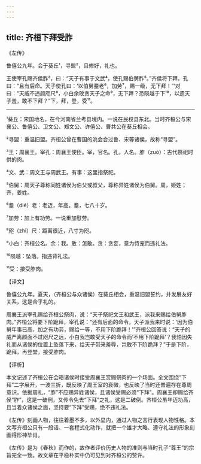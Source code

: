 ```yaml
---
---
---
```

title: 齐桓下拜受胙
---




《左传》

鲁僖公九年。会于葵丘¹，寻盟²，且修好，礼也。

王使宰孔赐齐侯胙³，曰：“天子有事于文武⁴，使孔赐伯舅胙⁵。”齐侯将下拜。孔曰：“且有后命。天子使孔曰：‘以伯舅耋老⁶，加劳⁷，赐一级，无下拜！”’对曰：“天威不违颜咫尺⁸，小白余敢贪天子之命⁹，无下拜？恐陨越于下¹⁰，以遗天子羞，敢不下拜？”下，拜，登，受¹¹。



***



¹葵丘：宋国地名，在今河南省兰考县境内。一说在民权县东北。当时齐桓公与宋襄公、鲁僖公、卫文公、郑文公、许僖公、曹共公在葵丘相会。

²寻盟：重温旧盟。齐桓公曾在曹国的洮会合过鲁、宋等诸侯，故称“寻盟”。

³王：周襄王。宰孔：周襄王使臣。宰，官名。孔，人名。胙（zuò）：古代祭祀时供的肉。

⁴文、武：周文王与周武王。有事：这里指祭祀。

⁵伯舅：周天子尊称同姓诸侯为伯父或叔父，尊称异姓诸侯为伯舅。周，姬姓；齐，姜姓。

⁶耋（dié）老：老迈，年高。耋，七八十岁。

⁷加劳：加上有功劳。一说重加慰劳。

⁸咫（zhǐ）尺：距离很近，八寸为咫。

⁹小白：齐桓公名。余：我。敢：怎敢。贪：贪妄，意为恃宠而违礼法。

¹⁰陨越：坠落。指违背礼法。

¹¹受：接受胙肉。

【译文】

鲁僖公九年。夏天，（齐桓公与众诸侯）在葵丘相会，重温旧盟誓约，并发展友好关系，这是合乎礼的。

周襄王派宰孔赐给齐桓公祭肉，说：“天子祭祀文王和武王，派我来赐给伯舅胙肉。”齐桓公将要下阶跪拜，宰孔说：“还有后面的命令。天子派我来时说：‘因为伯舅年事已高，加之有功劳，赐给一等，不用下阶跪拜！’”齐桓公回答说：“天子的威严离颜面不过咫尺之远，小白我岂敢受天子的命令而‘不用下阶跪拜’？我怕因失礼而从诸侯的位置上坠落下来，给天子带来羞辱，岂敢不下阶跪拜？”于是下阶，跪拜，再登堂，接受胙肉。

【评析】

本文记述了齐桓公在会晤诸侯时接受周襄王赏赐祭肉的一个场面。全文围绕“下拜”二字展开，一波三折，既反映了周王室的衰微，也反映了当时还普遍存在尊周意识。依据周礼，“胙”不应赐异姓诸侯，且诸侯受赐必须“下拜”。周襄王却赐给齐侯“胙”，这是一破例，又传令免去“下拜”之礼，这是二破例。齐桓公虽年迈功高，且当着众诸侯之面，坚持要“下拜”受赐，绝不违礼法。

《左传》刻画人物，往往着墨不多，以外显内，通过人物之言行表现人物性格。本文写齐桓公只有一段话、一套程式化动作，就把一个雄才大略、遵守礼法的形象刻画得形神毕肖。

《左传》是为《春秋》而作的，故作者评价历史人物的准则与当时孔子“尊王”的宗旨完全一致。故文章在平稳朴实中仍可见到对齐桓公的赞许。